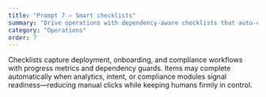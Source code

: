 ```yaml
---
title: "Prompt 7 — Smart checklists"
summary: "Drive operations with dependency-aware checklists that auto-complete from live context."
category: "Operations"
order: 7
---
```


Checklists capture deployment, onboarding, and compliance workflows with progress metrics and dependency guards. Items may complete automatically when analytics, intent, or compliance modules signal readiness—reducing manual clicks while keeping humans firmly in control.
